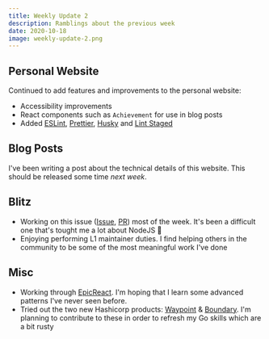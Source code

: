 ```yaml
---
title: Weekly Update 2
description: Ramblings about the previous week
date: 2020-10-18
image: weekly-update-2.png
---
```


## Personal Website

Continued to add features and improvements to the personal website:

- Accessibility improvements
- React components such as `Achievement` for use in blog posts
- Added [ESLint](https://eslint.org/), [Prettier](https://prettier.io/), [Husky](https://typicode.github.io/husky/#/) and [Lint Staged](https://github.com/okonet/lint-staged)

## Blog Posts

I've been writing a post about the technical details of this website. This should be released some time _next week_.

## Blitz

- Working on this issue ([Issue](https://github.com/blitz-js/blitz/issues/913), [PR](https://github.com/blitz-js/blitz/pull/1325)) most of the week. It's been a difficult one that's tought me a lot about NodeJS 🚀
- Enjoying performing L1 maintainer duties. I find helping others in the community to be some of the most meaningful work I've done

## Misc

- Working through [EpicReact](https://epicreact.dev/). I'm hoping that I learn some advanced patterns I've never seen before.
- Tried out the two new Hashicorp products: [Waypoint](https://www.waypointproject.io/) & [Boundary](https://www.boundaryproject.io/). I'm planning to contribute to these in order to refresh my Go skills which are a bit rusty
